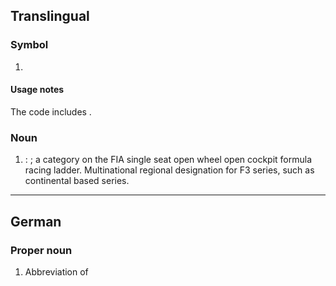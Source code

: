 {{also|Fr|fr|Fr.|fr.|.fr|Fr⁺⁶}}
==Translingual==

===Symbol===
{{mul-symbol}}

# {{ISO 3166|1|2|France}}

====Usage notes====
The code includes {{w|Clipperton Island}}.

===Noun===
{{head|mul|noun}}

# {{lb|mul|motorsport}} {{initialism of|mul|[[formula|Formula]] [[regional|Regional]]}}: {{l|en|[[Formula Regional]] / [[Formula R]]}}; a category on the FIA single seat open wheel open cockpit formula racing ladder. Multinational regional designation for F3 series, such as continental based series.
#: {{hyper|mul|[[F3]] (Formula 3 / Formula Three)}}
#: {{cot|mul|F1|F2|F3|F4|GP1|GP2|GP3|GP4}}

----

==German==

===Proper noun===
{{head|de|proper noun}}

# Abbreviation of {{form of|de|{{w|ISO 3166-2:CH}} code|{{l|de|Freiburg}}}} {{q|canton}}